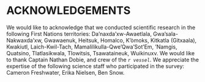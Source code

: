 <div id="refs"></div>

# ACKNOWLEDGEMENTS

We would like to acknowledge that we conducted scientific research in the following First Nations territories: Da'naxda'xw-Awaetlala, Gwa'sala-Nakwaxda'xw, Gwawaenuk, Heitsuk, Homalco, K’òmoks, Kitkatla (Gitxaala), Kwakiutl, Laich-Kwil-Tach, Mamalilikulla-Qwe'Qwa'Sot'Em, 'Namgis, Quatsino, Tlatlasikwala, Tlowitsis, Tsawataineuk, Wuikinuxv. We would like to thank Captain Nathan Dobie, and crew of the *`r vessel`*. We appreciate the expertise of the following science staff who participated in the survey: Cameron Freshwater, Erika Nielsen, Ben Snow.

\newpage